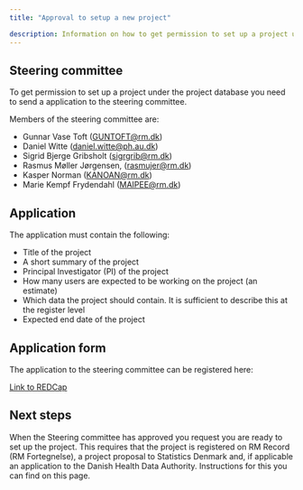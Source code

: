 ```yaml
---
title: "Approval to setup a new project"

description: Information on how to get permission to set up a project under the project database
---
```


## Steering committee

To get permission to set up a project under the project database you need to send a application to the steering committee.

Members of the steering committee are:

-   Gunnar Vase Toft ([GUNTOFT\@rm.dk](mailto:GUNTOF@rm.dk){.email})
-   Daniel Witte ([daniel.witte\@ph.au.dk](mailto:daniel.witte@ph.au.dk){.email})
-   Sigrid Bjerge Gribsholt ([sigrgrib\@rm.dk](mailto:sigrgrib@rm.dk){.email})
-   Rasmus Møller Jørgensen, ([rasmujer\@rm.dk](mailto:rasmujer@rm.dk){.email})
-   Kasper Norman ([KANOAN\@rm.dk](mailto:KANOAN@rm.dk){.email})
-   Marie Kempf Frydendahl ([MAIPEE\@rm.dk](mailto:MAIPEE@rm.dk){.email})

## Application

The application must contain the following:

-   Title of the project
-   A short summary of the project
-   Principal Investigator (PI) of the project
-   How many users are expected to be working on the project (an estimate)
-   Which data the project should contain. It is sufficient to describe this at the register level
-   Expected end date of the project

## Application form

The application to the steering committee can be registered here:

[Link to REDCap](https://redcap.au.dk/surveys/?s=MFRCYPCJCF4LK4J4)

## Next steps

When the Steering committee has approved you request you are ready to set up the project. This requires that the project is registered on RM Record (RM Fortegnelse)​, a project proposal to Statistics Denmark and, if applicable an application to the Danish Health Data Authority. Instructions for this you can find on this page.
